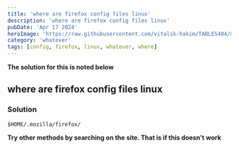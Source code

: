 ---
title: 'where are firefox config files linux'
description: 'where are firefox config files linux'
pubDate: 'Apr 17 2024'
heroImage: 'https://raw.githubusercontent.com/vitalik-hakim/TABLES404/main/error_b/misc.png'
category: 'whatever'
tags: [config, firefox, linux, whatever, where]
---

**The solution for this is noted below**

## where are firefox config files linux

### Solution

```whatever
$HOME/.mozilla/firefox/
```
**Try other methods by searching on the site. That is if this doesn't work**
